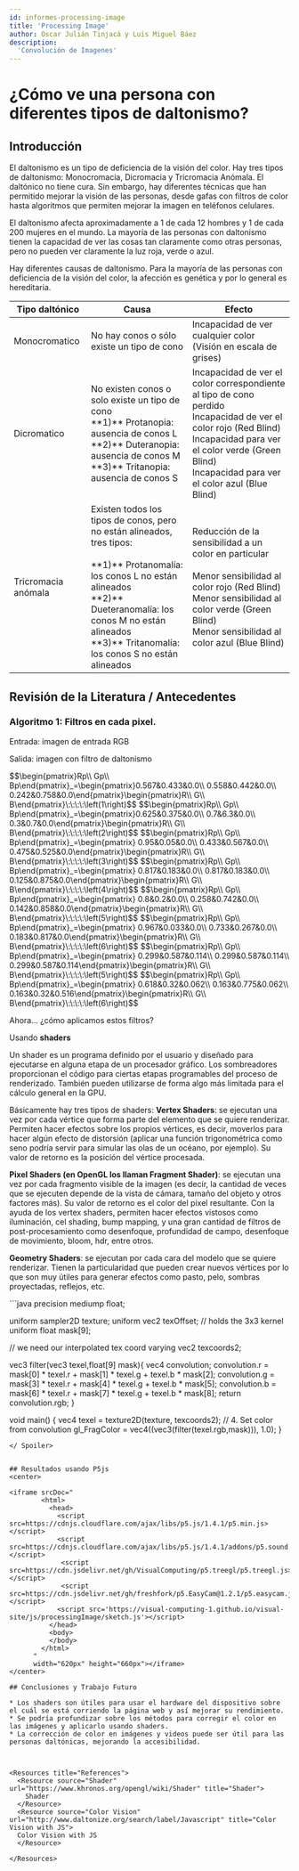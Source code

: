 ```yaml
---
id: informes-processing-image
title: 'Processing Image'
author: Oscar Julián Tinjacá y Luis Miguel Báez
description:
  'Convolución de Imagenes'
---
```

# ¿Cómo ve una persona con diferentes tipos de daltonismo?

## Introducción

El daltonismo es un tipo de deficiencia de la visión del color. Hay tres tipos de daltonismo: Monocromacia, Dicromacia y Tricromacia Anómala. El daltónico no tiene cura. Sin embargo, hay diferentes técnicas que han permitido mejorar la visión de las personas, desde gafas con filtros de color hasta algoritmos que permiten mejorar la imagen en teléfonos celulares.

El daltonismo afecta aproximadamente a 1 de cada 12 hombres y 1 de cada 200 mujeres en el mundo. La mayoría de las personas con daltonismo tienen la capacidad de ver las cosas tan claramente como otras personas, pero no pueden ver claramente la luz roja, verde o azul.

Hay diferentes causas de daltonismo. Para la mayoría de las personas con deficiencia de la visión del color, la afección es genética y por lo general es hereditaria.

<table>
    <thead>
    <tr>
        <th>Tipo daltónico</th>
        <th>Causa</th>
        <th>Efecto</th>
    </tr>
    </thead>
    <tbody>
        <tr>
            <td>Monocromatico</td>
            <td>No hay conos o sólo existe un tipo de cono</td>
            <td>Incapacidad de ver cualquier color (Visión en escala de grises)</td>
        </tr>
        <tr>
            <td>Dicromatico</td>
            <td>No existen conos o solo existe un tipo de cono<br />**1)** Protanopia: ausencia de conos L<br />**2)** Duteranopia: ausencia de conos M<br />**3)** Tritanopia: ausencia de conos S</td>
            <td>Incapacidad de ver el color correspondiente al tipo de cono perdido<br />Incapacidad de ver el color rojo (Red Blind)<br />Incapacidad para ver el color verde (Green Blind)<br />Incapacidad para ver el color azul (Blue Blind)</td>
        </tr>
        <tr>
            <td>Tricromacia anómala</td>
            <td>Existen todos los tipos de conos, pero no están alineados, tres tipos:<br /><br />**1)** Protanomalía: los conos L no están alineados<br />**2)** Dueteranomalía: los conos M no están alineados<br />**3)** Tritanomalía: los conos S no están alineados</td>
            <td>Reducción de la sensibilidad a un color en particular<br /><br />Menor sensibilidad al color rojo (Red Blind)<br />Menor sensibilidad al color verde (Green Blind)<br />Menor sensibilidad al color azul (Blue Blind)</td>
        </tr>
    </tbody>
</table>

## Revisión de la Literatura / Antecedentes

### Algoritmo 1: Filtros en cada pixel.

Entrada: imagen de entrada RGB

Salida: imagen con filtro de daltonismo

<Info title="1) Convierta la imagen RGB con daltonismo usando las siguientes matrices.">
</Info>
<Info title="Para Protanopía.">
</Info>
$$\begin{pmatrix}Rp\\ Gp\\ Bp\end{pmatrix}_=\begin{pmatrix}0.567&0.433&0.0\\ 0.558&0.442&0.0\\ 0.242&0.758&0.0\end{pmatrix}\begin{pmatrix}R\\ G\\ B\end{pmatrix}\:\:\:\:\left(1\right)$$
<Info title="Para Deuteranopía.">
</Info>
$$\begin{pmatrix}Rp\\ Gp\\ Bp\end{pmatrix}_=\begin{pmatrix}0.625&0.375&0.0\\ 0.7&6.3&0.0\\ 0.3&0.7&0.0\end{pmatrix}\begin{pmatrix}R\\ G\\ B\end{pmatrix}\:\:\:\:\left(2\right)$$
<Info title="Para Tritanopía.">
</Info>
$$\begin{pmatrix}Rp\\ Gp\\ Bp\end{pmatrix}_=\begin{pmatrix} 0.95&0.05&0.0\\ 0.433&0.567&0.0\\ 0.475&0.525&0.0\end{pmatrix}\begin{pmatrix}R\\ G\\ B\end{pmatrix}\:\:\:\:\left(3\right)$$
<Info title="Para Protanomalía.">
</Info>
$$\begin{pmatrix}Rp\\ Gp\\ Bp\end{pmatrix}_=\begin{pmatrix} 0.817&0.183&0.0\\ 0.817&0.183&0.0\\ 0.125&0.875&0.0\end{pmatrix}\begin{pmatrix}R\\ G\\ B\end{pmatrix}\:\:\:\:\left(4\right)$$
<Info title="Para Deuteranomalía.">
</Info>
$$\begin{pmatrix}Rp\\ Gp\\ Bp\end{pmatrix}_=\begin{pmatrix} 0.8&0.2&0.0\\ 0.258&0.742&0.0\\ 0.142&0.858&0.0\end{pmatrix}\begin{pmatrix}R\\ G\\ B\end{pmatrix}\:\:\:\:\left(5\right)$$
<Info title="Para Tritanomalía.">
</Info>
$$\begin{pmatrix}Rp\\ Gp\\ Bp\end{pmatrix}_=\begin{pmatrix} 0.967&0.033&0.0\\ 0.733&0.267&0.0\\ 0.183&0.817&0.0\end{pmatrix}\begin{pmatrix}R\\ G\\ B\end{pmatrix}\:\:\:\:\left(6\right)$$
<Info title="Para Acromatopsía.">
</Info>
$$\begin{pmatrix}Rp\\ Gp\\ Bp\end{pmatrix}_=\begin{pmatrix} 0.299&0.587&0.114\\  0.299&0.587&0.114\\ 0.299&0.587&0.114\end{pmatrix}\begin{pmatrix}R\\ G\\ B\end{pmatrix}\:\:\:\:\left(5\right)$$
<Info title="Para Acromatomía.">
</Info>
$$\begin{pmatrix}Rp\\ Gp\\ Bp\end{pmatrix}_=\begin{pmatrix}  0.618&0.32&0.062\\ 0.163&0.775&0.062\\ 0.163&0.32&0.516\end{pmatrix}\begin{pmatrix}R\\ G\\ B\end{pmatrix}\:\:\:\:\left(6\right)$$



Ahora... ¿cómo aplicamos estos filtros?

Usando **shaders**


Un shader es un programa definido por el usuario y diseñado para ejecutarse en alguna etapa de un procesador gráfico. Los sombreadores proporcionan el código para ciertas etapas programables del proceso de renderizado. También pueden utilizarse de forma algo más limitada para el cálculo general en la GPU.

Básicamente hay tres tipos de shaders:
**Vertex Shaders**: se ejecutan una vez por cada vértice que forma parte del elemento que se quiere renderizar. Permiten hacer efectos sobre los propios vértices, es decir, moverlos para hacer algún efecto de distorsión (aplicar una función trigonométrica como seno podría servir para simular las olas de un océano, por ejemplo). Su valor de retorno es la posición del vértice procesada.

**Pixel Shaders (en OpenGL los llaman Fragment Shader)**: se ejecutan una vez por cada fragmento visible de la imagen (es decir, la cantidad de veces que se ejecuten depende de la vista de cámara, tamaño del objeto y otros factores más). Su valor de retorno es el color del pixel resultante. Con la ayuda de los vertex shaders, permiten hacer efectos vistosos como iluminación, cel shading, bump mapping, y una gran cantidad de filtros de post-procesamiento como desenfoque, profundidad de campo, desenfoque de movimiento, bloom, hdr, entre otros.

**Geometry Shaders**: se ejecutan por cada cara del modelo que se quiere renderizar. Tienen la particularidad que pueden crear nuevos vértices por lo que son muy útiles para generar efectos como pasto, pelo, sombras proyectadas, reflejos, etc.



<Spoiler title="filter_color_blindness.frag">
```java
precision mediump float;

uniform sampler2D texture;
uniform vec2 texOffset;
// holds the 3x3 kernel
uniform float mask[9];

// we need our interpolated tex coord
varying vec2 texcoords2;

vec3 filter(vec3 texel,float[9] mask){
  vec4 convolution;
  convolution.r = mask[0] * texel.r + mask[1] * texel.g + texel.b * mask[2];
  convolution.g = mask[3] * texel.r + mask[4] * texel.g + texel.b * mask[5];
  convolution.b = mask[6] * texel.r + mask[7] * texel.g + texel.b * mask[8];
  return convolution.rgb;
}

void main() {
  vec4 texel = texture2D(texture, texcoords2);
  // 4. Set color from convolution
  gl_FragColor = vec4((vec3(filter(texel.rgb,mask))), 1.0); 
}
```
</ Spoiler>


## Resultados usando P5js
<center>

<iframe srcDoc="
        <html>
          <head>
            <script src=https://cdnjs.cloudflare.com/ajax/libs/p5.js/1.4.1/p5.min.js></script>
            <script src=https://cdnjs.cloudflare.com/ajax/libs/p5.js/1.4.1/addons/p5.sound.min.js></script>
             <script src=https://cdn.jsdelivr.net/gh/VisualComputing/p5.treegl/p5.treegl.js></script> 
             <script src=https://cdn.jsdelivr.net/gh/freshfork/p5.EasyCam@1.2.1/p5.easycam.js></script>        
            <script src='https://visual-computing-1.github.io/visual-site/js/processingImage/sketch.js'></script>
          </head>
          <body>
          </body>
        </html>
      "
      width="620px" height="660px"></iframe>
</center>

## Conclusiones y Trabajo Futuro

* Los shaders son útiles para usar el hardware del dispositivo sobre el cuál se está corriendo la página web y así mejorar su rendimiento.
* Se podría profundizar sobre los métodos para corregir el color en las imágenes y aplicarlo usando shaders.
* La corrección de color en imágenes y videos puede ser útil para las personas daltónicas, mejorando la accesibilidad.



<Resources title="References">
  <Resource source="Shader" url="https://www.khronos.org/opengl/wiki/Shader" title="Shader">
    Shader
  </Resource>
  <Resource source="Color Vision" url="http://www.daltonize.org/search/label/Javascript" title="Color Vision with JS">
  Color Vision with JS
  </Resource>
  
</Resources>
